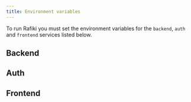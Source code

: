 ```yaml
---
title: Environment variables
---
```



To run Rafiki you must set the environment variables for the `backend`, `auth` and `frontend` services listed below.

<VarWarn />

## Backend

<BackEnv />

## Auth

<AuthEnv />

## Frontend

<FrontEnv />
